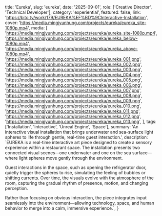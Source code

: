   title: 'Eureka',
  slug: 'eureka',
  date: '2025-09-01',
  role: ['Creative Director', 'Technical Developer'],
  category: 'experiential',
  featured: false,
  link: 'https://bito.tv/work/179/EUREKA%EF%BD%9CInteractive-Installation',
  cover: 'https://media.mingjyunhung.com/projects/eureka/eureka_site-1080p.mp4',
  media: [
    'https://media.mingjyunhung.com/projects/eureka/eureka_site-1080p.mp4',
    'https://media.mingjyunhung.com/projects/eureka/eureka_below-1080p.mp4',
    'https://media.mingjyunhung.com/projects/eureka/eureka_above-1080p.mp4',
    'https://media.mingjyunhung.com/projects/eureka/eureka_001.png',
    'https://media.mingjyunhung.com/projects/eureka/eureka_002.png',
    'https://media.mingjyunhung.com/projects/eureka/eureka_003.png',
    'https://media.mingjyunhung.com/projects/eureka/eureka_004.png',
    'https://media.mingjyunhung.com/projects/eureka/eureka_005.png',
    'https://media.mingjyunhung.com/projects/eureka/eureka_006.png',
    'https://media.mingjyunhung.com/projects/eureka/eureka_007.png',
    'https://media.mingjyunhung.com/projects/eureka/eureka_008.png',
    'https://media.mingjyunhung.com/projects/eureka/eureka_009.png',
    'https://media.mingjyunhung.com/projects/eureka/eureka_010.png',
    'https://media.mingjyunhung.com/projects/eureka/eureka_011.png',
    'https://media.mingjyunhung.com/projects/eureka/eureka_012.png',
    'https://media.mingjyunhung.com/projects/eureka/eureka_013.png',
  ],
  tags: ['Installation', 'Interactive', 'Unreal Engine', 'Space'],
  summary:
    'An interactive visual installation that brings underwater and sea-surface light spheres to life through gentle, real-time guest interaction.',
  description: `EUREKA is a real-time interactive art piece designed to create a sensory experience within a restaurant space. The installation presents two connected visual scenes—one underwater and one on the sea surface—where light spheres move gently through the environment.
  
  Guest interactions in the space, such as opening the refrigerator door, quietly trigger the spheres to rise, simulating the feeling of bubbles or shifting currents. Over time, the visuals evolve with the atmosphere of the room, capturing the gradual rhythm of presence, motion, and changing perception.
  
  Rather than focusing on obvious interaction, the piece integrates input seamlessly into the environment—allowing technology, space, and human behavior to merge into a calm, immersive experience.`,
}
